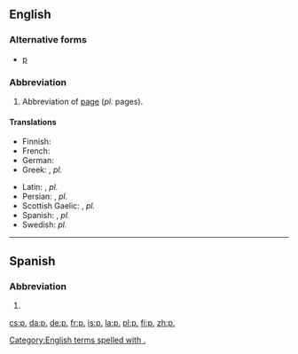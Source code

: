 {{also|Appendix:Variations of "p"}}
==English==

===Alternative forms===
* [[p]]

===Abbreviation===
{{rfc-header|Abbreviation}}
{{en-noun|pp.}}

# Abbreviation of [[page]] (''pl.'' pages).

====Translations====
{{trans-top|page}}
* Finnish: {{t+|fi|s.}}
* French: {{t+|fr|p.}}
* German: {{t+|de|Seite|f|alt=S.}}
* Greek: {{t|el|σ.|tr=s.|sc=Grek}}, ''pl.'' {{t|el|σσ.|tr=ss.|sc=Grek}}
{{trans-mid}}
* Latin: {{t|la|p.}}, ''pl.'' {{t|la|pp.}}
* Persian: {{t+|fa|ص|tr=s|sc=fa-Arab}}, ''pl.'' {{t|fa|صص|tr=ss|sc=fa-Arab}}
* Scottish Gaelic: {{t|gd|td}}, ''pl.'' {{t|gd|tdd}}
* Spanish: {{t|es|p.}}, ''pl.'' {{t|es|pp.}}
* Swedish: ''pl.'' {{t+|sv|s.}}
{{trans-bottom}}

[[Category:English terms spelled with .]]
----

==Spanish==

===Abbreviation===
{{rfc-header|Abbreviation}}
{{es-noun|f|pp.}}

# {{abbreviation of|página|lang=es}}

[[cs:p.]]
[[da:p.]]
[[de:p.]]
[[fr:p.]]
[[is:p.]]
[[la:p.]]
[[pl:p.]]
[[fi:p.]]
[[zh:p.]]